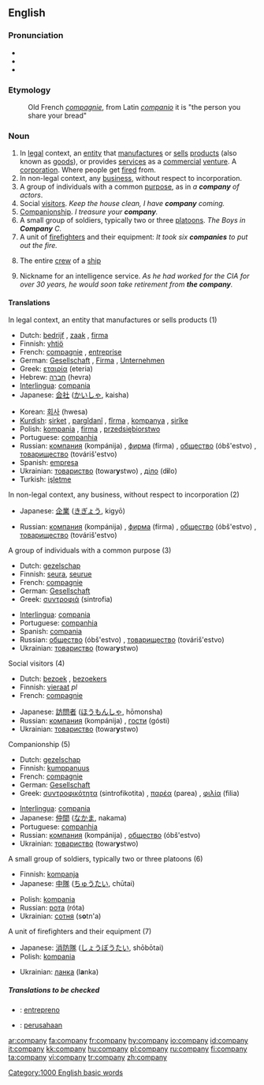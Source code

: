 ==English==

{{rank|persons|wrote|chief|611|company|sweet|duty|heavy}}

===Pronunciation===
*{{SAMPA|/"kVmp@ni/}}
*{{IPA|/'kʌmpəni/}}
*{{audio|en-us-company.ogg|Audio (US)}}

===Etymology===
:Old French ''[[compagnie]]'', from Latin ''[[companio]]'' it is "the person you share your bread"

===Noun===
{{en-noun|compan|ies}}

# In [[legal]] context, an [[entity]] that [[manufacture]]s or [[sell]]s [[product]]s (also known as [[goods]]), or provides [[services]] as a [[commercial]] [[venture]]. A [[corporation]]. Where people get [[fired]] from.
# In non-legal context, any [[business]], without respect to incorporation.
# A group of individuals with a common [[purpose]], as in ''a '''company''' of actors''.
# Social [[visitor]]s.   ''Keep the house clean, I have '''company''' coming.''
# [[Companion]]ship.  ''I treasure your '''company'''.''
# A small group of soldiers, typically two or three [[platoon]]s.  ''The Boys in '''Company''' C.''
# A unit of [[firefighter]]s and their equipment: ''It took six '''companies''' to put out the fire.''
# {{nautical}} The entire [[crew]] of a [[ship]]
# {{idiom}} Nickname for an intelligence service.  ''As he had worked for the CIA for over 30 years, he would soon take retirement from '''the company'''.''

====Translations====
;In legal context, an entity that manufactures or sells products (1)
{{top}}
*Dutch: [[bedrijf]] {{n}}, [[zaak]] {{f}}, [[firma]] {{f}}
*Finnish: [[yhtiö]]
*French: [[compagnie]] {{f}}, [[entreprise]] {{f}}
*German: [[Gesellschaft]] {{f}}, [[Firma]] {{f}}, [[Unternehmen]] {{n}}
*Greek: [[εταιρία]] (eteria) {{f}}
*Hebrew: [[חברה]] (hevra) {{f}}
*[[Interlingua]]: [[compania]]
*Japanese: [[会社]] ([[かいしゃ]], kaisha)
{{mid}}
*Korean: [[회사]] (hwesa)
*[[Kurdish]]: [[şirket]] {{f}}, [[pargîdanî]] {{f}}, [[fîrma]] {{f}}, [[kompanya]] {{f}}, [[şirîke]] {{f}}
*Polish: [[kompania]] {{f}}, [[firma]] {{f}}, [[przedsiębiorstwo]] {{n}}
*Portuguese: [[companhia]] {{f}}
*Russian: [[компания]] (kompánija) {{f}}, [[фирма]] (fírma) {{f}}, [[общество]] (óbš'estvo) {{n}}, [[товарищество]] (továriš'estvo) {{n}}
*Spanish: [[empresa]] {{f}}
*Ukrainian: [[товариство]] (towar'''y'''stwo) {{n}}, [[діло]] (d'''i'''lo) {{n}}
*Turkish: [[işletme]]
{{bottom}}

;In non-legal context, any business, without respect to incorporation (2)
{{top}}
*Japanese: [[企業]] ([[きぎょう]], kigyō)
{{mid}}
*Russian: [[компания]] (kompánija) {{f}}, [[фирма]] (fírma) {{f}}, [[общество]] (óbš'estvo) {{n}}, [[товарищество]] (továriš'estvo) {{n}}
{{bottom}}

;A group of individuals with a common purpose (3)
{{top}}
*Dutch: [[gezelschap]] {{n}}
*Finnish: [[seura]], [[seurue]]
*French: [[compagnie]] {{f}}
*German: [[Gesellschaft]] {{f}}
*Greek: [[συντροφιά]] (sintrofia) {{f}}
{{mid}}
*[[Interlingua]]: [[compania]]
*Portuguese: [[companhia]] {{f}}
*Spanish: [[compania]] {{f}}
*Russian: [[общество]] (óbš'estvo) {{n}}, [[товарищество]] (továriš'estvo) {{n}}
*Ukrainian: [[товариство]] (towar'''y'''stwo) {{n}}
{{bottom}}

;Social visitors (4)
{{top}}
*Dutch: [[bezoek]] {{n}}, [[bezoekers]] {{m}} {{p}}
*Finnish: [[vieraat]] ''pl''
*French: [[compagnie]] {{f}}
{{mid}}
*Japanese: [[訪問者]] ([[ほうもんしゃ]], hōmonsha)
*Russian: [[компания]] (kompánija) {{f}}, [[гости]] (gósti) {{p}}
*Ukrainian: [[товариство]] (towar'''y'''stwo) {{n}}
{{bottom}}

;Companionship (5)
{{top}}
*Dutch: [[gezelschap]] {{n}}
*Finnish: [[kumppanuus]]
*French: [[compagnie]] {{f}}
*German: [[Gesellschaft]] {{f}}
*Greek: [[συντροφικότητα]] (sintrofikotita) {{f}}, [[παρέα]] (parea) {{f}}, [[φιλία]] (filia) {{f}}
{{mid}}
*[[Interlingua]]: [[compania]]
*Japanese: [[仲間]] ([[なかま]], nakama)
*Portuguese: [[companhia]] {{f}}
*Russian: [[компания]] (kompánija) {{f}}, [[общество]] (óbš'estvo) {{n}}
*Ukrainian: [[товариство]] (towar'''y'''stwo) {{n}}
{{bottom}}

;A small group of soldiers, typically two or three platoons (6)
{{top}}
*Finnish: [[kompanja]]
*Japanese: [[中隊]] ([[ちゅうたい]], chūtai)
{{mid}}
*Polish: [[kompania]] {{f}}
*Russian: [[рота]] (róta) {{f}}
*Ukrainian: [[сотня]] (s'''o'''tn'a) {{f}}
{{bottom}}

;A unit of firefighters and their equipment (7)
{{top}}
*Japanese: [[消防隊]] ([[しょうぼうたい]], shōbōtai)
*Polish: [[kompania]] {{f}}
{{mid}}
*Ukrainian: [[ланка]] (l'''a'''nka) {{f}}
{{bottom}}

=====Translations to be checked=====
{{checktrans}}
{{top}}
*{{ttbc|Esperanto}}: [[entrepreno]]
{{mid}}
*{{ttbc|Indonesian}}: [[usaha|perusahaan]]
{{bottom}}

[[Category:1000 English basic words]]

[[ar:company]]
[[fa:company]]
[[fr:company]]
[[hy:company]]
[[io:company]]
[[id:company]]
[[it:company]]
[[kk:company]]
[[hu:company]]
[[pl:company]]
[[ru:company]]
[[fi:company]]
[[ta:company]]
[[vi:company]]
[[tr:company]]
[[zh:company]]